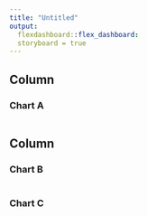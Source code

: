 ```yaml
---
title: "Untitled"
output: 
  flexdashboard::flex_dashboard:
  storyboard = true
---
```


Column {data-width=650}
-----------------------------------------------------------------------

### Chart A

```r

```

Column {data-width=350}
-----------------------------------------------------------------------

### Chart B

```r

```

### Chart C

```r

```

